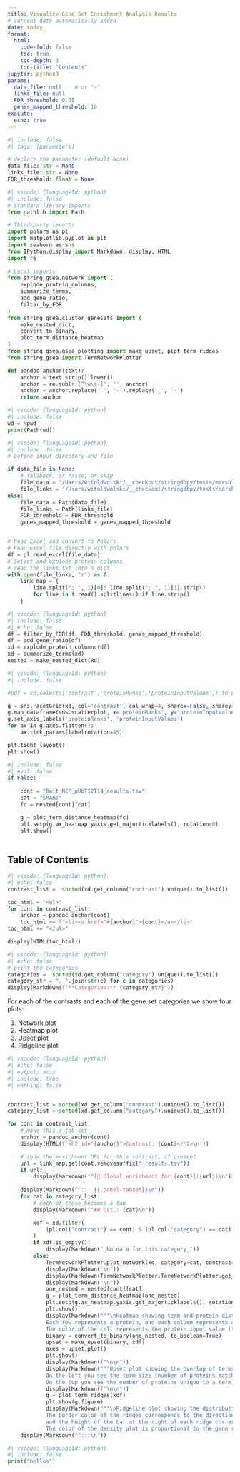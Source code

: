 ```yaml
---
title: Visualize Gene Set Enrichment Analysis Results
# current date automatically added
date: today
format:
  html:
    code-fold: false
    toc: true
    toc-depth: 3
    toc-title: "Contents"
jupyter: python3
params:
  data_file: null    # or "~"
  links_file: null
  FDR_threshold: 0.05
  genes_mapped_threshold: 10
execute:
  echo: true
---
```



```python
#| include: false
#| tags: [parameters]

# declare the parameter (default None)
data_file: str = None
links_file: str = None
FDR_threshold: float = None

```

```python
#| vscode: {languageId: python}
#| include: false
# Standard library imports
from pathlib import Path

# Third-party imports
import polars as pl
import matplotlib.pyplot as plt
import seaborn as sns
from IPython.display import Markdown, display, HTML
import re
    
# Local imports
from string_gsea.network import (
    explode_protein_columns,
    summarize_terms,
    add_gene_ratio,
    filter_by_FDR
)
from string_gsea.cluster_genesets import (
    make_nested_dict,
    convert_to_binary,
    plot_term_distance_heatmap
)
from string_gsea.gsea_plotting import make_upset, plot_term_ridges
from string_gsea import TermNetworkPlotter

def pandoc_anchor(text):
    anchor = text.strip().lower()
    anchor = re.sub(r'[^\w\s-]', '', anchor)
    anchor = anchor.replace(' ', '-').replace('_', '-')
    return anchor

```

```python
#| vscode: {languageId: python}
#| include: false
wd = %pwd
print(Path(wd))
```


```python
#| vscode: {languageId: python}
#| include: false
# Define input directory and file

if data_file is None:
    # fallback, or raise, or skip
    file_data = "/Users/witoldwolski/__checkout/stringdbpy/tests/marshli/2881871.res/WU_1234_GSEA/pep_2_no_imputed/WU1234_string_gsea_results_long.xlsx"
    file_links = "/Users/witoldwolski/__checkout/stringdbpy/tests/marshli/2881871.res/WU_1234_GSEA/pep_2_no_imputed/links.txt"
else:
    file_data = Path(data_file)
    file_links = Path(links_file)
    FDR_threshold = FDR_threshold
    genes_mapped_threshold = genes_mapped_threshold


# Read Excel and convert to Polars
# Read Excel file directly with polars
df = pl.read_excel(file_data)
# Select and explode protein columns
# read the links.txt into a dict
with open(file_links, "r") as f:
    link_map = {
        line.split(": ", 1)[0]: line.split(": ", 1)[1].strip()
        for line in f.read().splitlines() if line.strip()
    }

```



```python
#| vscode: {languageId: python}
#| include: false
#| echo: false
df = filter_by_FDR(df, FDR_threshold, genes_mapped_threshold)
df = add_gene_ratio(df)
xd = explode_protein_columns(df)
xd = summarize_terms(xd)
nested = make_nested_dict(xd)

```



```python
#| vscode: {languageId: python}
#| include: false

#pdf = xd.select(['contrast','proteinRanks','proteinInputValues']).to_pandas()

g = sns.FacetGrid(xd, col='contrast', col_wrap=4, sharex=False, sharey=False)
g.map_dataframe(sns.scatterplot, x='proteinRanks', y='proteinInputValues')
g.set_axis_labels('proteinRanks', 'proteinInputValues')
for ax in g.axes.flatten():
    ax.tick_params(labelrotation=45)

plt.tight_layout()
plt.show()
```



```python
#| include: false
#| eval: false
if False:
    
    cont = "Bait_NCP_pUbT12T14_results.tsv"
    cat = "SMART"
    fc = nested[cont][cat]

    g = plot_term_distance_heatmap(fc)
    plt.setp(g.ax_heatmap.yaxis.get_majorticklabels(), rotation=0)
    plt.show()
            
```



## Table of Contents

```python
#| vscode: {languageId: python}
#| echo: false
contrast_list =  sorted(xd.get_column("contrast").unique().to_list())

toc_html = "<ul>"
for cont in contrast_list:
    anchor = pandoc_anchor(cont)
    toc_html += f'<li><a href="#{anchor}">{cont}</a></li>'
toc_html += "</ul>"

display(HTML(toc_html))

```

```python
#| vscode: {languageId: python}
#| echo: false
# print the categories
categories =  sorted(xd.get_column("category").unique().to_list())
category_str = ", ".join(str(c) for c in categories)
display(Markdown(f"**Categories:** {category_str}"))
```


For each of the contrasts and each of the gene set categories we show four plots:

1. Network plot
2. Heatmap plot
3. Upset plot
4. Ridgeline plot




```python
#| vscode: {languageId: python}
#| echo: false
#| output: asis
#| include: true
#| warning: false


contrast_list = sorted(xd.get_column("contrast").unique().to_list())
category_list = sorted(xd.get_column("category").unique().to_list())

for cont in contrast_list:
    # make this a tab‐set
    anchor = pandoc_anchor(cont)
    display(HTML(f'<h2 id="{anchor}">Contrast: {cont}</h2>\n'))

    # show the enrichment URL for this contrast, if present
    url = link_map.get(cont.removesuffix("_results.tsv"))
    if url:
        display(Markdown(f"[🔗 Global enrichment for {cont}]({url})\n"))
    
    display(Markdown(f"::: {{.panel-tabset}}\n"))
    for cat in category_list:
        # each of these becomes a tab
        display(Markdown(f"## Cat.: {cat}\n"))

        xdf = xd.filter(
            (pl.col("contrast") == cont) & (pl.col("category") == cat)
        )
        if xdf.is_empty():
            display(Markdown("_No data for this category_"))
        else:
            TermNetworkPlotter.plot_network(xd, category=cat, contrast=cont, thresh=1)
            display(Markdown("\n"))
            display(Markdown(TermNetworkPlotter.TermNetworkPlotter.get_figure_legend(category=cat, thresh=1)))
            display(Markdown("\n"))
            one_nested = nested[cont][cat]
            g = plot_term_distance_heatmap(one_nested)
            plt.setp(g.ax_heatmap.yaxis.get_majorticklabels(), rotation=0)
            plt.show()
            display(Markdown("""\nHeatmap showing term and protein distances, using Jaccard index.
            Each row represents a protein, and each column represents a term.
            The color of the cell represents the protein input value (log2FC, t-statistic, etc.).\n"""))
            binary = convert_to_binary(one_nested, to_boolean=True)
            upset = make_upset(binary, xdf)
            axes = upset.plot()
            plt.show()
            display(Markdown(f"\n\n"))
            display(Markdown("""Upset plot showing the overlap of terms and proteins.
            On the left you see the term size (number of proteins matching the term).
            On the top you see the number of proteins unique to a term, or a combination of terms."""))
            display(Markdown(f"\n\n"))
            g = plot_term_ridges(xdf)
            plt.show(g.figure)
            display(Markdown("""\nRidgeline plot showing the distribution of protein input values (log2FC, t-statistic, etc.) for each term.
            The border color of the ridges corresponds to the direction of enrichment,
            and the height of the bar at the right of each ridge corresponds to the -log10(FDR) (higher is better).
            The color of the density plot is proportional to the gene ratio (number of proteins matching the term divided by the total number of proteins in the term).\n"""))
    display(Markdown(f":::\n"))
```

```python
#| vscode: {languageId: python}
#| include: false
print("hellos")

```